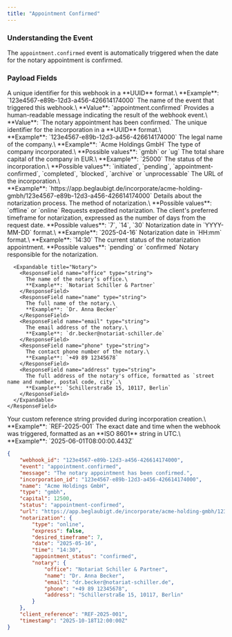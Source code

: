 ```yaml
---
title: "Appointment Confirmed"
---
```


### Understanding the Event

The `appointment.confirmed` event is automatically triggered when the date for the  notary appointment is confirmed.

### Payload Fields

<ResponseField name="webhook_id" type="string">
  A unique identifier for this webhook in a **UUID** format.\
  **Example**: `123e4567-e89b-12d3-a456-426614174000`
</ResponseField>

<ResponseField name="event" type="string">
  The name of the event that triggered this webhook.\
  **Value**: `appointment.confirmed`
</ResponseField>

<ResponseField name="message" type="string">
  Provides a human-readable message indicating the result of the webhook event.\
  **Value**: `The notary appointment has been confirmed.`
</ResponseField>

<ResponseField name="incorporation_id" type="string">
  The unique identifier for the incorporation in a **UUID** format.\
  **Example**: `123e4567-e89b-12d3-a456-426614174000`
</ResponseField>

<ResponseField name="name" type="string">
  The legal name of the company.\
  **Example**: `Acme Holdings GmbH`
</ResponseField>

<ResponseField name="type" type="string">
  The type of company incorporated.\
  **Possible values**: `gmbh` or `ug`
</ResponseField>

<ResponseField name="capital" type="string">
  The total share capital of the company in EUR.\
  **Example**: `25000`
</ResponseField>

<ResponseField name="status" type="string">
  The status of the incorporation.\
  **Possible values**: `initiated`, `pending`, `appointment-confirmed`, `completed`, `blocked`, `archive` or `unprocessable`
</ResponseField>

<ResponseField name="url" type="string">
  The URL of the incorporation.\
  **Example**: `https://app.beglaubigt.de/incorporate/acme-holding-gmbh/123e4567-e89b-12d3-a456-426614174000`
</ResponseField>

<ResponseField name="notarization" type="object">
  Details about the notarization process.

  <Expandable title="Notarization">
    <ResponseField name="type" type="string">
      The method of notarization.\
      **Possible values**: `offline` or `online`
    </ResponseField>
    <ResponseField name="express" type="boolean">
      Requests expedited notarization.
    </ResponseField>
    <ResponseField name="desired_timeframe" type="number">
      The client's preferred timeframe for notarization, expressed as the number of days
      from the request date.
      **Possible values**: `7`, `14`, `30`
    </ResponseField>
    <ResponseField name="date" type="string">
      Notarization date in `YYYY-MM-DD` format.\
      **Example**: `2025-04-16`
    </ResponseField>
    <ResponseField name="time" type="string">
      Notarization date in `HH:mm` format.\
      **Example**: `14:30`
    </ResponseField>
    <ResponseField name="appointment_status" type="string">
      The current status of the notarization appointment.
      **Possible values**: `pending` or `confirmed`
    </ResponseField>
    <ResponseField name="notary" type="object">
      Notary responsible for the notarization.

      <Expandable title="Notary">
        <ResponseField name="office" type="string">
          The name of the notary’s office.\
          **Example**: `Notariat Schiller & Partner`
        </ResponseField>
        <ResponseField name="name" type="string">
          The full name of the notary.\
          **Example**: `Dr. Anna Becker`
        </ResponseField>
        <ResponseField name="email" type="string">
          The email address of the notary.\
          **Example**: `dr.becker@notariat-schiller.de`
        </ResponseField>
        <ResponseField name="phone" type="string">
          The contact phone number of the notary.\
          **Example**: `+49 89 12345678`
        </ResponseField>
        <ResponseField name="address" type="string">
          The full address of the notary's office, formatted as `street name and number, postal code, city`.\
          **Example**: `Schillerstraße 15, 10117, Berlin`
        </ResponseField>
      </Expandable>
    </ResponseField>
  </Expandable>
</ResponseField>

<ResponseField name="client_reference" type="string">
  Your custom reference string provided during incorporation creation.\
  **Example**: `REF-2025-001`
</ResponseField>

<ResponseField name="timestamp" type="string">
  The exact date and time when the webhook was triggered, formatted as an **ISO 8601** string in UTC.\
  **Example**: `2025-06-01T08:00:00.443Z`
</ResponseField>

<ResponseExample>

```json
{
    "webhook_id": "123e4567-e89b-12d3-a456-426614174000",
    "event": "appointment.confirmed",
    "message": "The notary appointment has been confirmed.",
    "incorporation_id": "123e4567-e89b-12d3-a456-426614174000",
    "name": "Acme Holdings GmbH",
    "type": "gmbh",
    "capital": 12500,
    "status": "appointment-confirmed",
    "url": "https://app.beglaubigt.de/incorporate/acme-holding-gmbh/123e4567-e89b-12d3-a456-426614174000",
    "notarization": {
        "type": "online",
        "express": false,
        "desired_timeframe": 7,
        "date": "2025-05-16",
        "time": "14:30",
        "appointment_status": "confirmed",
        "notary": {
            "office": "Notariat Schiller & Partner",
            "name": "Dr. Anna Becker",
            "email": "dr.becker@notariat-schiller.de",
            "phone": "+49 89 12345678",
            "address": "Schillerstraße 15, 10117, Berlin"
        }
    },
    "client_reference": "REF-2025-001",
    "timestamp": "2025-10-18T12:00:00Z"
}
```

</ResponseExample>